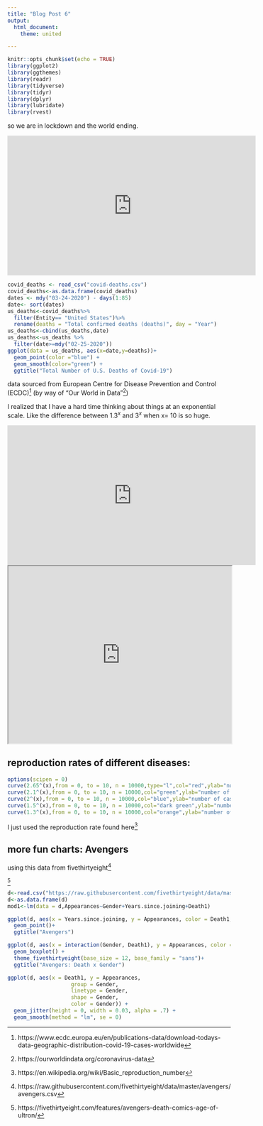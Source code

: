 ```yaml
---
title: "Blog Post 6"
output: 
  html_document:
    theme: united

---
```


```r
knitr::opts_chunk$set(echo = TRUE)
library(ggplot2)
library(ggthemes)
library(readr)
library(tidyverse)
library(tidyr)
library(dplyr)
library(lubridate)
library(rvest)
```

so we are in lockdown and the world ending.

<iframe width="560" height="315" src="https://www.youtube.com/embed/4n1GT-VjjVs" frameborder="0" allow="accelerometer; autoplay; encrypted-media; gyroscope; picture-in-picture" allowfullscreen></iframe>



```r
covid_deaths <- read_csv("covid-deaths.csv")
covid_deaths<-as.data.frame(covid_deaths)
dates <- mdy("03-24-2020") - days(1:85)
date<- sort(dates)
us_deaths<-covid_deaths%>%
  filter(Entity== "United States")%>%
  rename(deaths = "Total confirmed deaths (deaths)", day = "Year") 
us_deaths<-cbind(us_deaths,date)
us_deaths<-us_deaths %>%
  filter(date>=mdy("02-25-2020"))
ggplot(data = us_deaths, aes(x=date,y=deaths))+
  geom_point(color ="blue") +
  geom_smooth(color="green") +
  ggtitle("Total Number of U.S. Deaths of Covid-19")
```


data  sourced from European Centre for Disease Prevention and Control (ECDC)^[https://www.ecdc.europa.eu/en/publications-data/download-todays-data-geographic-distribution-covid-19-cases-worldwide]
 (by way of "Our World in Data"^[https://ourworldindata.org/coronavirus-data])




I realized that I have a hard time thinking about things at an exponential scale. Like the difference between $1.3^x$ and $3^x$  when x= 10 is so huge.   

<iframe width="560" height="315" src="https://www.youtube.com/embed/Sg7RnPPKN48" frameborder="0" allow="accelerometer; autoplay; encrypted-media; gyroscope; picture-in-picture" allowfullscreen></iframe>


<iframe src="https://julia-lee.shinyapps.io/exponential/" width="100%" height="400px"></iframe>



## reproduction rates of different diseases: 

```r
options(scipen = 0)
curve(2.65^(x),from = 0, to = 10, n = 10000,type="l",col="red",ylab="number of cases",main="COVID-19")
curve(2.1^(x),from = 0, to = 10, n = 10000,col="green",ylab="number of cases", main ="1918 H1N1 strain")
curve(2^(x),from = 0, to = 10, n = 10000,col="blue",ylab="number of cases", main ="Ebola")
curve(1.5^(x),from = 0, to = 10, n = 10000,col="dark green",ylab="number of cases",main="2009 H1N1 strain")
curve(1.3^(x),from = 0, to = 10, n = 10000,col="orange",ylab="number of cases",main="seasonal flu")
```

I just used the reproduction rate found here^[https://en.wikipedia.org/wiki/Basic_reproduction_number]

## more fun charts: Avengers

using this data from fivethirtyeight^[https://raw.githubusercontent.com/fivethirtyeight/data/master/avengers/avengers.csv]

^[https://fivethirtyeight.com/features/avengers-death-comics-age-of-ultron/]
```r
d<-read.csv("https://raw.githubusercontent.com/fivethirtyeight/data/master/avengers/avengers.csv")
d<-as.data.frame(d)
mod1<-lm(data = d,Appearances~Gender+Years.since.joining+Death1)
```



```r
ggplot(d, aes(x = Years.since.joining, y = Appearances, color = Death1,shape=Gender))+
  geom_point()+
  ggtitle("Avengers")
```



```r
ggplot(d, aes(x = interaction(Gender, Death1), y = Appearances, color = Death1, shape=Gender))+
  geom_boxplot() +
  theme_fivethirtyeight(base_size = 12, base_family = "sans")+
  ggtitle("Avengers: Death x Gender")
```

```r
ggplot(d, aes(x = Death1, y = Appearances, 
                    group = Gender, 
                    linetype = Gender, 
                    shape = Gender,
                    color = Gender)) +
  geom_jitter(height = 0, width = 0.03, alpha = .7) +
  geom_smooth(method = "lm", se = 0)
```
